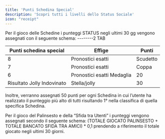 ```yaml
---
title: 'Punti Schedina Special'
description: 'Scopri tutti i livelli dello Status Sociale'
icon: "receipt"
---
```


Per il gioco delle Schedine i punteggi STATUS negli ultimi 30 gg vengono assegnati con il seguente schema:
--------2 TAB

| **Punti schedina special** | **Effige** | **Punti** |
| -------------------------- | ---------- | --------- |
| 8 | Pronostici esatti | Scudetto | 100 |
|7  | Pronostici esatti | Coppa | 40 |
| 6 | Pronostici esatti	Medaglia | 20 |
| Risultato Jolly Indovinato | Stella/jolly | 30 |

Inoltre, verranno assegnati 50 punti per ogni Schedina in cui l’utente ha realizzato il punteggio più alto di tutti risultando 1° nella classifica di quella specifica Schedina.

Per il gioco del Palinsesto e della “Sfida tra Utenti” i punteggi vengono assegnati secondo il seguente schema:
(TOTALE GIOCATO PALINSESTO + TOTALE BANCATO SFIDA TRA AMICI) * 0,1
prendendo a riferimento il totale giocato negli ultimi 30 giorni.
